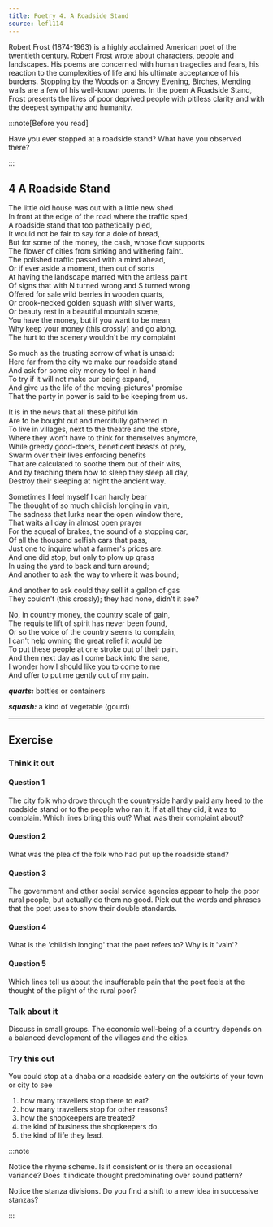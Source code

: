 ```yaml
---
title: Poetry 4. A Roadside Stand
source: lefl114
---
```



<Card id="poet" title="About the poet">

Robert Frost (1874-1963) is a highly acclaimed American poet of the twentieth
century. Robert Frost wrote about characters, people and landscapes. His poems
are concerned with human tragedies and fears, his reaction to the complexities
of life and his ultimate acceptance of his burdens. Stopping by the Woods on a
Snowy Evening, Birches, Mending walls are a few of his well-known poems. In the
poem A Roadside Stand, Frost presents the lives of poor deprived people with
pitiless clarity and with the deepest sympathy and humanity.

</Card>

:::note[Before you read]

Have you ever stopped at a roadside stand? What have you observed there?

:::

## 4 A Roadside Stand

The little old house was out with a little new shed\
In front at the edge of the road where the traffic sped,\
A roadside stand that too pathetically pled,\
It would not be fair to say for a dole of bread,\
But for some of the money, the cash, whose flow supports\
The flower of cities from sinking and withering faint.\
The polished traffic passed with a mind ahead,\
Or if ever aside a moment, then out of sorts\
At having the landscape marred with the artless paint\
Of signs that with N turned wrong and S turned wrong\
Offered for sale wild berries in wooden quarts,\
Or crook-necked golden squash with silver warts,\
Or beauty rest in a beautiful mountain scene,\
You have the money, but if you want to be mean,\
Why keep your money (this crossly) and go along.\
The hurt to the scenery wouldn't be my complaint

So much as the trusting sorrow of what is unsaid:\
Here far from the city we make our roadside stand\
And ask for some city money to feel in hand\
To try if it will not make our being expand,\
And give us the life of the moving-pictures' promise\
That the party in power is said to be keeping from us.

It is in the news that all these pitiful kin\
Are to be bought out and mercifully gathered in\
To live in villages, next to the theatre and the store,\
Where they won't have to think for themselves anymore,\
While greedy good-doers, beneficent beasts of prey,\
Swarm over their lives enforcing benefits\
That are calculated to soothe them out of their wits,\
And by teaching them how to sleep they sleep all day,\
Destroy their sleeping at night the ancient way.

Sometimes I feel myself I can hardly bear\
The thought of so much childish longing in vain,\
The sadness that lurks near the open window there,\
That waits all day in almost open prayer\
For the squeal of brakes, the sound of a stopping car,\
Of all the thousand selfish cars that pass,\
Just one to inquire what a farmer's prices are.\
And one did stop, but only to plow up grass\
In using the yard to back and turn around;\
And another to ask the way to where it was bound;

And another to ask could they sell it a gallon of gas\
They couldn't (this crossly); they had none, didn't it see?

No, in country money, the country scale of gain,\
The requisite lift of spirit has never been found,\
Or so the voice of the country seems to complain,\
I can't help owning the great relief it would be\
To put these people at one stroke out of their pain.\
And then next day as I come back into the sane,\
I wonder how I should like you to come to me\
And offer to put me gently out of my pain.

_**quarts:**_ bottles or containers

_**squash:**_ a kind of vegetable (gourd)

---

## Exercise

### Think it out

#### Question 1

The city folk who drove through the countryside hardly paid any heed to the
roadside stand or to the people who ran it. If at all they did, it was to
complain. Which lines bring this out? What was their complaint about?

#### Question 2

What was the plea of the folk who had put up the roadside stand?

#### Question 3

The government and other social service agencies appear to help the poor rural
people, but actually do them no good. Pick out the words and phrases that the
poet uses to show their double standards.

#### Question 4

What is the 'childish longing' that the poet refers to? Why is it 'vain'?

#### Question 5

Which lines tell us about the insufferable pain that the poet feels at the
thought of the plight of the rural poor?

### Talk about it

Discuss in small groups. The economic well-being of a country depends on a
balanced development of the villages and the cities.

### Try this out

You could stop at a dhaba or a roadside eatery on the outskirts of your town or
city to see

1. how many travellers stop there to eat?
2. how many travellers stop for other reasons?
3. how the shopkeepers are treated?
4. the kind of business the shopkeepers do.
5. the kind of life they lead.

:::note

Notice the rhyme scheme. Is it consistent or is there an occasional variance?
Does it indicate thought predominating over sound pattern?

Notice the stanza divisions. Do you find a shift to a new idea in successive
stanzas?

:::
